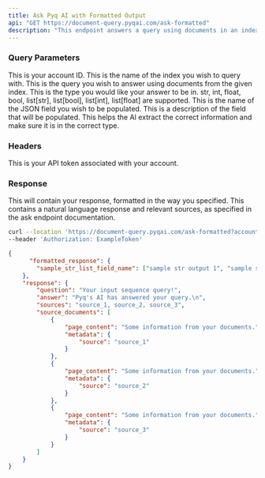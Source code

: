 ```yaml
---
title: Ask Pyq AI with Formatted Output
api: "GET https://document-query.pyqai.com/ask-formatted"
description: "This endpoint answers a query using documents in an index, and gives the output in a user-specified format."
---
```


### Query Parameters

<ParamField query="account_id" type="int">
  This is your account ID.
</ParamField>

<ParamField query="index_name" type="string">
  This is the name of the index you wish to query with.
</ParamField>

<ParamField query="input_sequence" type="string">
  This is the query you wish to answer using documents from the given index.
</ParamField>

<ParamField query="response_type" type="string">
  This is the type you would like your answer to be in. str, int, float, bool, list[str], list[bool], list[int], list[float] are supported.  
</ParamField>

<ParamField query="name" type="string">
  This is the name of the JSON field you wish to be populated.
</ParamField>

<ParamField query="description" type="string">
  This is a description of the field that will be populated.  This helps the AI extract the correct information and make sure it is in the correct type.
</ParamField>

### Headers

<ParamField header="Authorization" type="string">
  This is your API token associated with your account.
</ParamField>

### Response

<ResponseField name="formatted_response" type="string">
  This will contain your response, formatted in the way you specified.
</ResponseField>

<ResponseField name="response" type="string">
  This contains a natural language response and relevant sources, as specified in the ask endpoint documentation.
</ResponseField>

<RequestExample>

```bash Example Request
curl --location 'https://document-query.pyqai.com/ask-formatted?account_id=ExampleAccountId&index_name=ExampleIndex&input_sequence=ExampleQuery&description=Description of the output you want&response_type=list[str]&name=str_list_output'\
--header 'Authorization: ExampleToken'
```

</RequestExample>

<ResponseExample>

```json Response
{
      "formatted_response": {
        "sample_str_list_field_name": ["sample str output 1", "sample str output 2"]
    },
    "response": {
        "question": "Your input sequence query!",
        "answer": "Pyq's AI has answered your query.\n",
        "sources": "source_1, source_2, source_3",
        "source_documents": [
            {
                "page_content": "Some information from your documents.",
                "metadata": {
                    "source": "source_1"
                }
            },
            {
                "page_content": "Some information from your documents.",
                "metadata": {
                    "source": "source_2"
                }
            },
            {
                "page_content": "Some information from your documents.",
                "metadata": {
                    "source": "source_3"
                }
            }
        ]
    }
}
```

</ResponseExample>
